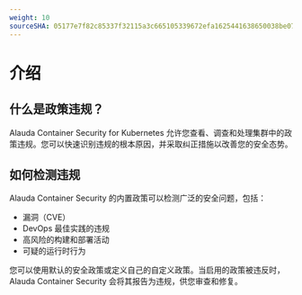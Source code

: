 ```yaml
---
weight: 10
sourceSHA: 05177e7f82c85337f32115a3c665105339672efa1625441638650038be07a718
---
```


# 介绍

## 什么是政策违规？

Alauda Container Security for Kubernetes 允许您查看、调查和处理集群中的政策违规。您可以快速识别违规的根本原因，并采取纠正措施以改善您的安全态势。

## 如何检测违规

Alauda Container Security 的内置政策可以检测广泛的安全问题，包括：

- 漏洞（CVE）
- DevOps 最佳实践的违规
- 高风险的构建和部署活动
- 可疑的运行时行为

您可以使用默认的安全政策或定义自己的自定义政策。当启用的政策被违反时，Alauda Container Security 会将其报告为违规，供您审查和修复。
